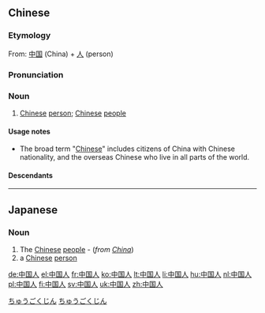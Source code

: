 ==Chinese==
{{zh-hanzi-box|[[中国]][[人]]|[[中國人]]}}

===Etymology===
From: [[中国]] (China) + [[人]] (person)

===Pronunciation===
{{zh-pron
|m=zhōnggúorén
|c=zung1 gwok3 jan4
|h=pfs=chûng-koet-ngìn
|mn=tiong-kok-lâng
|w=1tson koq nyin
|cat=n
}}

===Noun===
{{zh-noun}}

# [[Chinese]] [[person]]; [[Chinese]] [[people]]

====Usage notes====
* The broad term "[[Chinese]]" includes citizens of China with Chinese nationality, and the overseas Chinese who live in all parts of the world.

====Descendants====
{{Sinoxenic-word|中國人|s=中国人|ちゅうごくじん|중국인}}

{{zh-cat|Nationalities}}

----

==Japanese==
{{ja-kanjitab|ちゅう|こく|k2=ごく|じん|yomi=on}}

===Noun===
{{ja-noun|ちゅうごくじん|kyu=中國人}}

# The [[Chinese]] [[people]] - (''from [[China]]'')
# a [[Chinese]] [[person]]

[[Category:Rendaku|ちゅうごくじん]]
[[Category:ja:Nationalities|ちゅうごくじん]]

[[de:中国人]]
[[el:中国人]]
[[fr:中国人]]
[[ko:中国人]]
[[lt:中国人]]
[[li:中国人]]
[[hu:中国人]]
[[nl:中国人]]
[[pl:中国人]]
[[fi:中国人]]
[[sv:中国人]]
[[uk:中国人]]
[[zh:中国人]]